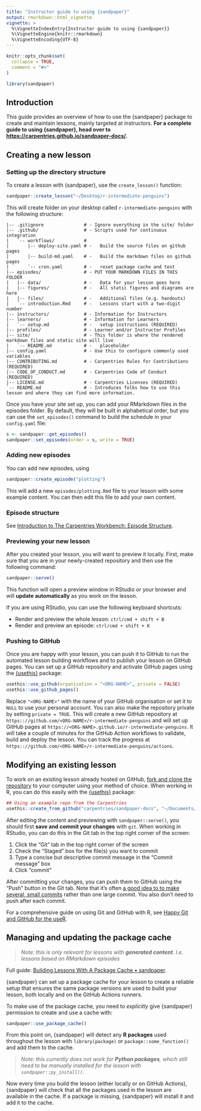 ```yaml
---
title: "Instructor guide to using {sandpaper}"
output: rmarkdown::html_vignette
vignette: >
  %\VignetteIndexEntry{Instructor guide to using {sandpaper}}
  %\VignetteEngine{knitr::rmarkdown}
  %\VignetteEncoding{UTF-8}
---
```


```r
knitr::opts_chunk$set(
  collapse = TRUE,
  comment = "#>"
)
```

```r
library(sandpaper)
```

## Introduction

This guide provides an overview of how to use the {sandpaper} package to create and maintain
lessons, mainly targeted at instructors.
**For a complete guide to using {sandpaper}, head over to
<https://carpentries.github.io/sandpaper-docs/>.**

## Creating a new lesson

### Setting up the directory structure

To create a lesson with {sandpaper}, use the `create_lesson()` function:

```r
sandpaper::create_lesson("~/Desktop/r-intermediate-penguins")
```

This will create folder on your desktop called `r-intermediate-penguins` with
the following structure:

```
|-- .gitignore               # - Ignore everything in the site/ folder
|-- .github/                 # - Scripts used for continuous integration
|   `-- workflows/           #
|       |-- deploy-site.yaml # -   Build the source files on github pages
|       |-- build-md.yaml    # -   Build the markdown files on github pages
|       `-- cron.yaml        # -   reset package cache and test
|-- episodes/                # - PUT YOUR MARKDOWN FILES IN THIS FOLDER
|   |-- data/                # -   Data for your lesson goes here
|   |-- figures/             # -   All static figures and diagrams are here
|   |-- files/               # -   Additional files (e.g. handouts)
|   `-- introduction.Rmd     # -   Lessons start with a two-digit number
|-- instructors/             # - Information for Instructors
|-- learners/                # - Information for Learners
|   `-- setup.md             # -   setup instructions (REQUIRED)
|-- profiles/                # - Learner and/or Instructor Profiles
|-- site/                    # - This folder is where the rendered markdown files and static site will live
|   `-- README.md            # -   placeholder
|-- config.yaml              # - Use this to configure commonly used variables
|-- CONTRIBUTING.md          # - Carpentries Rules for Contributions (REQUIRED)
|-- CODE_OF_CONDUCT.md       # - Carpentries Code of Conduct (REQUIRED)
|-- LICENSE.md               # - Carpentries Licenses (REQUIRED)
`-- README.md                # - Introduces folks how to use this lesson and where they can find more information.
```

Once you have your site set up, you can add your RMarkdown files in the episodes
folder. By default, they will be built in alphabetical order, but you can use
the `set_episodes()` command to build the schedule in your `config.yaml` file:

```r
s <- sandpaper::get_episodes()
sandpaper::set_episodes(order = s, write = TRUE)
```

### Adding new episodes

You can add new episodes, using

```r
sandpaper::create_episode("plotting")
```

This will add a new `episodes/plotting.Rmd` file to your lesson with some example content. You can
then edit this file to add your own content.

### Episode structure

See [Introduction to The Carpentries Workbench: Episode Structure](https://carpentries.github.io/sandpaper-docs/episodes.html).

### Previewing your new lesson

After you created your lesson, you will want to preview it locally. First, make sure that you are in
your newly-created repository and then use the following command:

```r
sandpaper::serve()
```

This function will open a preview window in RStudio or your browser and will **update
automatically** as you work on the lesson.

If you are using RStudio, you can use the following keyboard shortcuts:

- Render and preview the whole lesson: `ctrl/cmd + shift + B`
- Render and preview an episode: `ctrl/cmd + shift + K`

### Pushing to GitHub

Once you are happy with your lesson, you can push it to GitHub to run the automated lesson building
workflows and to publish your lesson on GitHub pages. You can set up a GitHub repository and activate GitHub pages using the [{usethis}](https://usethis.r-lib.org/) package:

```r
usethis::use_github(organisation = "<ORG-NAME>", private = FALSE)
usethis::use_github_pages()
```

Replace `"<ORG-NAME>"` with the name of your GitHub organisation or set it to `NULL` to use your
personal account. You can also make the repository private by setting `private = TRUE`. This will
create a new GitHub repository at `https:://github.com/<ORG-NAME>/r-intermediate-penguins` and will
set up GitHub pages at `https://<ORG-NAME>.github.io/r-intermediate-penguins`. It will take a couple
of minutes for the GitHub Action workflows to validate, build and deploy the lesson. You can track
the progress at `https:://github.com/<ORG-NAME>/r-intermediate-penguins/actions`.

## Modifying an existing lesson

To work on an existing lesson already hosted on GitHub,
[fork and clone the repository](https://docs.github.com/en/get-started/quickstart/fork-a-repo) to
your computer using your method of choice. When working in R, you can do this easily with the [{usethis}](https://usethis.r-lib.org/) package:

```r
## Using an example repo from the Carpentries
usethis::create_from_github("carpentries/sandpaper-docs", "~/Documents/Lessons/")
```

After editing the content and previewing with `sandpaper::serve()`, you should first **save and
commit your changes** with `git`. When working in RStudio, you can do this in the Git tab in the top
right corner of the screen:

1. Click the "Git" tab in the top right corner of the screen
2. Check the "Staged" box for the file(s) you want to commit
3. Type a concise but descriptive commit message in the "Commit message" box
4. Click "commit"

After committing your changes, you can push them to GitHub using the "Push" button in the Git tab.
Note that it's often
[a good idea to to make several, small commits](https://happygitwithr.com/repeated-amend.html#rock-climbing-analogy)
rather than one large commit. You also don't need to push after each commit.

For a comprehensive guide on using Git and GitHub with R, see [Happy Git and GitHub for the useR](https://happygitwithr.com/).

## Managing and updating the package cache

>*Note: this is only relevant for lessons with __generated content__. I.e. lessons based on RMarkdown episodes*

Full guide: [Building Lessons With A Package Cache • sandpaper](https://carpentries.github.io/sandpaper/articles/building-with-renv.html).

{sandpaper} can set up a package cache for your lesson to create a reliable setup that ensures the
same package versions are used to build your lesson, both locally and on the GitHub Actions runners.

To make use of the package cache, you need to *explicitly* give {sandpaper} permission to create and use a cache with:

```r
sandpaper::use_package_cache()
```

From this point on, {sandpaper} will detect any **R packages** used throughout the lesson with
`library(package)` or `package::some_function()` and add them to the cache.

>*Note: this currently does not work for __Python packages__, which still need to be manually installed for the lesson with `sandpaper::py_install()`.*

Now every time you build the lesson (either locally or on GitHub Actions), {sandpaper} will check
that all the packages used in the lesson are available in the cache. If a package is missing,
{sandpaper} will install it and add it to the cache.
